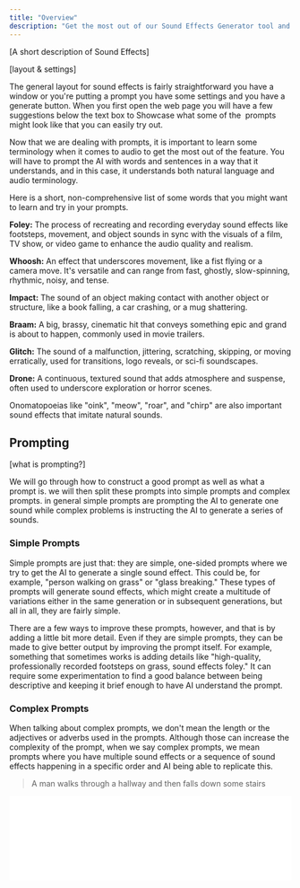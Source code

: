 ---
title: "Overview"
description: "Get the most out of our Sound Effects Generator tool and learn how to create everything from blockbuster sound design to everyday sounds for your video game."
---


[A short description of Sound Effects]

[layout & settings]

The general layout for sound effects is fairly straightforward you have a window or you're putting a prompt you have some settings and you have a generate button. When you first open the web page you will have a few suggestions below the text box to Showcase what some of the  prompts might look like that you can easily try out.

Now that we are dealing with prompts, it is important to learn some terminology when it comes to audio to get the most out of the feature. You will have to prompt the AI with words and sentences in a way that it understands, and in this case, it understands both natural language and audio terminology.

Here is a short, non-comprehensive list of some words that you might want to learn and try in your prompts.

**Foley:** The process of recreating and recording everyday sound effects like footsteps, movement, and object sounds in sync with the visuals of a film, TV show, or video game to enhance the audio quality and realism.

**Whoosh:** An effect that underscores movement, like a fist flying or a camera move. It's versatile and can range from fast, ghostly, slow-spinning, rhythmic, noisy, and tense.

**Impact:** The sound of an object making contact with another object or structure, like a book falling, a car crashing, or a mug shattering.

**Braam:** A big, brassy, cinematic hit that conveys something epic and grand is about to happen, commonly used in movie trailers.

**Glitch:** The sound of a malfunction, jittering, scratching, skipping, or moving erratically, used for transitions, logo reveals, or sci-fi soundscapes.

**Drone:** A continuous, textured sound that adds atmosphere and suspense, often used to underscore exploration or horror scenes.

Onomatopoeias like "oink", "meow", "roar", and "chirp" are also important sound effects that imitate natural sounds.


## Prompting

[what is prompting?]

We will go through how to construct a good prompt as well as what a prompt is. we will then split these prompts into simple prompts and complex prompts. in general simple prompts are prompting the AI to generate one sound while complex problems is instructing the AI to generate a series of sounds.

### Simple Prompts

Simple prompts are just that: they are simple, one-sided prompts where we try to get the AI to generate a single sound effect. This could be, for example, "person walking on grass" or "glass breaking." These types of prompts will generate sound effects, which might create a multitude of variations either in the same generation or in subsequent generations, but all in all, they are fairly simple.

There are a few ways to improve these prompts, however, and that is by adding a little bit more detail. Even if they are simple prompts, they can be made to give better output by improving the prompt itself. For example, something that sometimes works is adding details like "high-quality, professionally recorded footsteps on grass, sound effects foley." It can require some experimentation to find a good balance between being descriptive and keeping it brief enough to have AI understand the prompt.

  

### Complex Prompts

When talking about complex prompts, we don't mean the length or the adjectives or adverbs used in the prompts. Although those can increase the complexity of the prompt, when we say complex prompts, we mean prompts where you have multiple sound effects or a sequence of sound effects happening in a specific order and AI being able to replicate this.

> A man walks through a hallway and then falls down some stairs

<iframe
    width="100%"
    height={90}
    frameBorder="no"
    scrolling="no"
    src={`https://elevenlabs.io/player/index.html?title=Example&small=true&preview=true&audioSrc=https%3A%2F%2Fgithub.com%2Felevenlabs%2Felevenlabs-docs%2Fsound-effects%2Faudio%2Fsfx_example_walking%2Bfalling.mp3`}
/>

Let's take the prompt above as an example. The AI needs to understand both what a man walking through the hallway sounds like, as well as what a man falling down some stairs sounds like. It needs to understand the sequence in which these two things are supposed to happen based on how you wrote it, and then combine these sounds to make both of them sound coherent and correct. This is what we mean when we say a complex prompt because it involves both an understanding of sound and an understanding of natural language explaining what you want.

The AI can do this; for example, the result for the example prompt above would hopefully be accurate.

However, in general, this is much more complicated for the AI to do because it is a lot more complex. For the best results, we would recommend generating individual sound effects and then combining them in an audio editor of your choice, like you would with a real production where you have individual sound effects that are then combined.

Regardless, it is a big step for a model like this to be able to understand more nuanced phrasing and prompts, and to understand both the sequence of events as well as the actual sound effects. This makes them coherent and sound like a cohesive scene.


## Settings

Once you've set your prompt and you know what you want to generate, you can jump into the settings. Set how long you want the generated audio to be and how influential the prompt should be to the output.

There are just two settings:

**Duration:** Determine how long your generations should be. Depending on what you set this as, you can get quite different results. For example, if I write "kick drum" and set the length to 11 seconds, I might get a full drum loop with a kick drum in it, but that might not be what I want. On the other hand, if I set the length to 1 second, I might just get a one-shot with a single instance of a kick drum.

**Prompt Influence:** Slide the scale to make your generation perfectly adhere to your prompt or allow for a little creativity. This setting ranges from giving the AI more creativity in how it interprets the prompt to telling the AI to be more strict in following the exact prompt that you've given.


## Beyond Sound Effects

Even if the name of the feature is called "Sound Effects," don't let that fool you. This is the perfect tool for sound designers, Foley artists, game developers, as well as producers and composers. 

If you're a hip-hop producer looking for samples, new or more old school, and are tired of digging in crates or reusing the same overused samples that everyone else uses, this is the perfect tool for you. If you are an EDM producer looking for one-shots or other samples, it's perfect for you as well.

You can generate everything  from Individual one shots to drum Loops to instrumental Loops to Unique new samples  from Big Band sections and Brass stabs pretty much anything you can imagine.

I will go through a little bit of how to prompt this, but it is a lot of trial and error to get what you want.

**Stem:** An individual track from a multitrack recording, such as isolated vocals, drums, or guitar.

**BPM:** Beats per minute, indicating the tempo of a piece of music.

**Key:** The scale in which a piece of music is set, such as C major or A minor.

**Loop:** A repeating section of sound material, commonly used in electronic music.

**Sample:** A portion of sound, typically a recording, used in musical compositions.

**One-shot:** A single, non-repeating sound or sample, often used in percussion.

These terms are, of course, just scratching the surface, as there are things such as synth pads, baselines, chord progressions, arpeggio, and many, many other musical terms that can be good to learn. However, the above can be good to get started with generating musical material.


## Tips and Tricks

This is the first model we've released that takes a prompt and gives an output. Our previous text-to-speech models and speech-to-speech models have taken inputs in the form of text or audio and given an output, but they have not been prompts. This means that the way to work with something like this is slightly different.

Try to keep your prompts concise with as much relevant information as possible, but don't make them overly short because that gives the AI not enough context to create what you want or work optimally.
